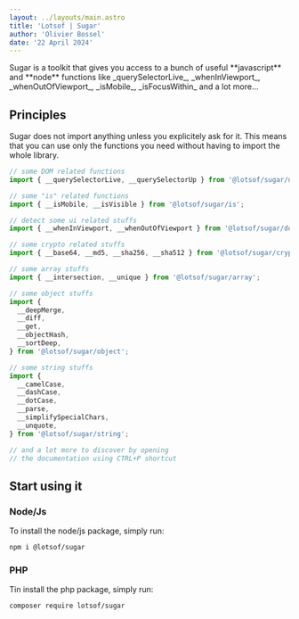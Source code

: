 ```yaml
---
layout: ../layouts/main.astro
title: 'Lotsof | Sugar'
author: 'Olivier Bossel'
date: '22 April 2024'
---
```


<div class="typo-lead typo-format">
  Sugar is a toolkit that gives you access to a bunch of useful **javascript**
  and **node** functions like _querySelectorLive_, _whenInViewport_,
  _whenOutOfViewport_, _isMobile_, _isFocusWithin_ and a lot more...
</div>

## Principles

Sugar does not import anything unless you explicitely ask for it. This means that you can use only the functions you need without having to import the whole library.

```js
// some DOM related functions
import { __querySelectorLive, __querySelectorUp } from '@lotsof/sugar/dom';

// some "is" related functions
import { __isMobile, __isVisible } from '@lotsof/sugar/is';

// detect some ui related stuffs
import { __whenInViewport, __whenOutOfViewport } from '@lotsof/sugar/dom';

// some crypto related stuffs
import { __base64, __md5, __sha256, __sha512 } from '@lotsof/sugar/crypto';

// some array stuffs
import { __intersection, __unique } from '@lotsof/sugar/array';

// some object stuffs
import {
  __deepMerge,
  __diff,
  __get,
  __objectHash,
  __sortDeep,
} from '@lotsof/sugar/object';

// some string stuffs
import {
  __camelCase,
  __dashCase,
  __dotCase,
  __parse,
  __simplifySpecialChars,
  __unquote,
} from '@lotsof/sugar/string';

// and a lot more to discover by opening
// the documentation using CTRL+P shortcut
```

## Start using it

### Node/Js

To install the node/js package, simply run:

```bash
npm i @lotsof/sugar
```

### PHP

Tin install the php package, simply run:

```bash
composer require lotsof/sugar
```
